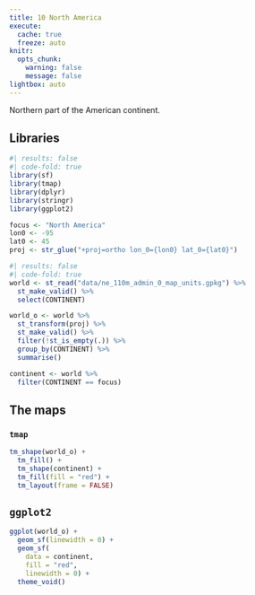 ```yaml
---
title: 10 North America
execute: 
  cache: true
  freeze: auto
knitr:
  opts_chunk: 
    warning: false
    message: false
lightbox: auto
---
```


Northern part of the American continent.

## Libraries
```r
#| results: false
#| code-fold: true
library(sf)
library(tmap)
library(dplyr)
library(stringr)
library(ggplot2)

focus <- "North America"
lon0 <- -95
lat0 <- 45
proj <- str_glue("+proj=ortho lon_0={lon0} lat_0={lat0}")
```

```r
#| results: false
#| code-fold: true
world <- st_read("data/ne_110m_admin_0_map_units.gpkg") %>%
  st_make_valid() %>%
  select(CONTINENT)

world_o <- world %>%
  st_transform(proj) %>%
  st_make_valid() %>%
  filter(!st_is_empty(.)) %>%
  group_by(CONTINENT) %>%
  summarise() 

continent <- world %>%
  filter(CONTINENT == focus)
```

## The maps
### `tmap`
```r
tm_shape(world_o) +
  tm_fill() + 
  tm_shape(continent) +
  tm_fill(fill = "red") +
  tm_layout(frame = FALSE)
```

## `ggplot2`
```r
ggplot(world_o) +
  geom_sf(linewidth = 0) +
  geom_sf(
    data = continent, 
    fill = "red", 
    linewidth = 0) +
  theme_void()
```